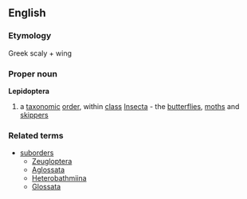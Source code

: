 ==English==
===Etymology===
Greek scaly + wing
===Proper noun===
{{wikipedia}}
'''Lepidoptera'''
# {{entomology}} a [[taxonomic]] [[order]], within [[class]] [[Insecta]] - the [[butterflies]], [[moth]]s and [[skipper]]s
===Related terms===
{{wikispecies}}
*[[suborder]]s
**[[Zeugloptera]]
**[[Aglossata]]
**[[Heterobathmiina]]
**[[Glossata]]